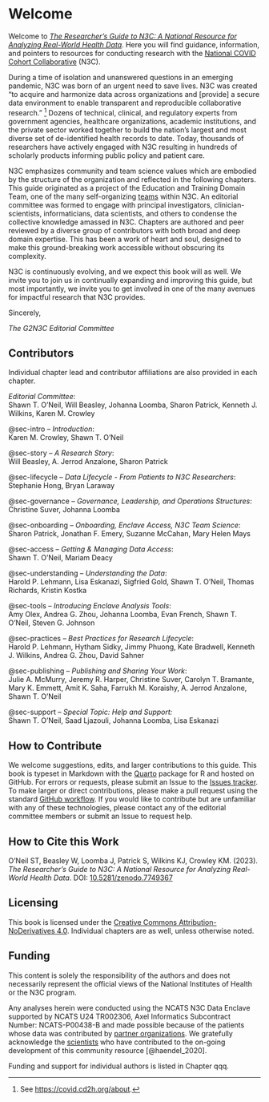 # Welcome {.unnumbered}

Welcome to [*The Researcher's Guide to N3C: A National Resource for Analyzing Real-World Health Data*](https://national-covid-cohort-collaborative.github.io/guide-to-n3c-v1/).
Here you will find guidance, information, and pointers to resources for conducting research with the [National COVID Cohort Collaborative](https://ncats.nih.gov/n3c) (N3C).

During a time of isolation and unanswered questions in an emerging pandemic, N3C was born of an urgent need to save lives. N3C was created “to acquire and harmonize data across organizations and [provide] a secure data environment to enable transparent and reproducible collaborative research.” ^[See <https://covid.cd2h.org/about>.] Dozens of technical, clinical, and regulatory experts from government agencies, healthcare organizations, academic institutions, and the private sector worked together to build the nation’s largest and most diverse set of de-identified health records to date. Today, thousands of researchers have actively engaged with N3C resulting in hundreds of scholarly products informing public policy and patient care.

N3C emphasizes community and team science values which are embodied by the structure of the organization and reflected in the following chapters. This guide originated as a project of the Education and Training Domain Team, one of the many self-organizing [teams](#sec-onboarding-dt) within N3C. An editorial committee was formed to engage with principal investigators, clinician-scientists, informaticians, data scientists, and others to condense the collective knowledge amassed in N3C. Chapters are authored and peer reviewed by a diverse group of contributors with both broad and deep domain expertise. This has been a work of heart and soul, designed to make this ground-breaking work accessible without obscuring its complexity.

N3C is continuously evolving, and we expect this book will as well. We invite you to join us in continually expanding and improving this guide, but most importantly, we invite you to get involved in one of the many avenues for impactful research that N3C provides.

Sincerely,

_The G2N3C Editorial Committee_

## Contributors

Individual chapter lead and contributor affiliations are also provided in each chapter.

_Editorial Committee_:<br>
Shawn T. O’Neil, Will Beasley, Johanna Loomba, Sharon Patrick, Kenneth J. Wilkins, Karen M. Crowley

@sec-intro -- _Introduction_:<br>
Karen M. Crowley, Shawn T. O’Neil

@sec-story -- _A Research Story_:<br>
Will Beasley, A. Jerrod Anzalone, Sharon Patrick

@sec-lifecycle -- _Data Lifecycle - From Patients to N3C Researchers_:<br>
Stephanie Hong, Bryan Laraway

@sec-governance -- _Governance, Leadership, and Operations Structures_:<br>
Christine Suver, Johanna Loomba

@sec-onboarding -- _Onboarding, Enclave Access, N3C Team Science_:<br>
Sharon Patrick, Jonathan F. Emery, Suzanne McCahan, Mary Helen Mays

@sec-access -- _Getting & Managing Data Access_:<br>
Shawn T. O’Neil, Mariam Deacy

@sec-understanding -- _Understanding the Data_:<br>
Harold P. Lehmann, Lisa Eskanazi, Sigfried Gold, Shawn T. O’Neil, Thomas Richards, Kristin Kostka

@sec-tools -- _Introducing Enclave Analysis Tools_:<br>
Amy Olex, Andrea G. Zhou, Johanna Loomba, Evan French, Shawn T. O’Neil, Steven G. Johnson

@sec-practices -- _Best Practices for Research Lifecycle_:<br>
Harold P. Lehmann, Hytham Sidky, Jimmy Phuong, Kate Bradwell, Kenneth J. Wilkins, Andrea G. Zhou, David Sahner

@sec-publishing -- _Publishing and Sharing Your Work_:<br>
Julie A. McMurry, Jeremy R. Harper, Christine Suver, Carolyn T. Bramante, Mary K. Emmett, Amit K. Saha, Farrukh M. Koraishy, A. Jerrod Anzalone, Shawn T. O’Neil

@sec-support -- _Special Topic: Help and Support:_<br>
Shawn T. O’Neil, Saad Ljazouli, Johanna Loomba, Lisa Eskanazi

## How to Contribute

We welcome suggestions, edits, and larger contributions to this guide. This book is typeset in Markdown with the [Quarto](https://quarto.org/) package for R and hosted on GitHub.
For errors or requests, please submit an Issue to the [Issues tracker](https://github.com/National-COVID-Cohort-Collaborative/guide-to-n3c-v1/issues).
To make larger or direct contributions, please make a pull request using the standard [GitHub workflow](https://docs.github.com/en/get-started/quickstart/contributing-to-projects).
If you would like to contribute but are unfamiliar with any of these technologies, please contact any of the editorial committee members or submit an Issue to request help.

## How to Cite this Work

O’Neil ST, Beasley W, Loomba J, Patrick S, Wilkins KJ, Crowley KM. (2023). _The Researcher's Guide to N3C: A National Resource for Analyzing Real-World Health Data_. DOI: [10.5281/zenodo.7749367](https://zenodo.org/record/7749367#.ZEgPD3bMJmM)

## Licensing

This book is licensed under the [Creative Commons Attribution-NoDerivatives 4.0](https://creativecommons.org/licenses/by-nd/4.0/). Individual chapters are as well, unless otherwise noted.


## Funding

This content is solely the responsibility of the authors and does not necessarily represent the official views of the National Institutes of Health or the N3C program.

Any analyses herein were conducted using the NCATS N3C Data Enclave supported by NCATS U24 TR002306, Axel Informatics Subcontract Number: NCATS-P00438-B and made possible because of the patients whose data was contributed by [partner organizations](https://covid.cd2h.org/dtas).
We gratefully acknowledge the [scientists](https://covid.cd2h.org/acknowledgements) who have contributed to the on-going development of this community resource [@haendel_2020].

Funding and support for individual authors is listed in Chapter qqq.
